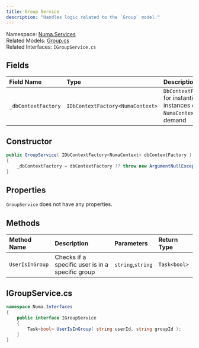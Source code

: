 ```yaml
---
title: Group Service
description: "Handles logic related to the `Group` model."
---
```


Namespace: [Numa.Services](numaservices)<br />
Related Models: [Group.cs](../models/group)<br />
Related Interfaces: `IGroupService.cs`

## Fields
| Field Name | Type | Description |
|:-----------|:-----------|:------------|
|`_dbContextFactory`|`IDbContextFactory<NumaContext>`|`DbContextFactory` for instantiating instances of `NumaContext` on-demand|

## Constructor
```csharp
public GroupService( IDbContextFactory<NumaContext> dbContextFactory )
{
    _dbContextFactory = dbContextFactory ?? throw new ArgumentNullException( nameof( dbContextFactory ) );
}
```

## Properties
`GroupService` does not have any properties.

## Methods
| Method Name | Description | Parameters | Return Type |
|:-----------|:-----------|:------------|:------------|
|`UserIsInGroup`|Checks if a specific user is in a specific group|`string`,`string`|`Task<bool>`|

## IGroupService.cs
```csharp
namespace Numa.Interfaces
{
    public interface IGroupService
    {
        Task<bool> UserIsInGroup( string userId, string groupId );
    }
}
```